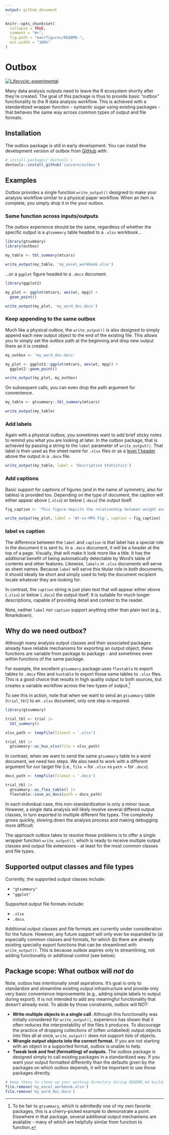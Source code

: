 ```yaml
---
output: github_document
---
```


<!-- README.md is generated from README.Rmd. Please edit that file -->

```r
knitr::opts_chunk$set(
  collapse = TRUE,
  comment = "#>",
  fig.path = "man/figures/README-",
  out.width = "100%"
)
```

# Outbox

<!-- badges: start -->
[![Lifecycle: experimental](https://img.shields.io/badge/lifecycle-experimental-orange.svg)](https://lifecycle.r-lib.org/articles/stages.html#experimental)
<!-- badges: end -->

Many data analysis outputs need to leave the R ecosystem shortly after they're created. The goal of this package is thus to provide basic "outbox" functionality to the R data analysis workflow. This is achieved with a standardized wrapper function - syntactic sugar using existing packages - that behaves the same way across common types of output and file formats.

## Installation

The outbox package is still in early development. You can install the development version of outbox from [GitHub](https://github.com/) with:

```r
# install.packages('devtools')
devtools::install_github('iancero/outbox')
```

## Examples

Outbox provides a single function `write_output()` designed to make your analysis workflow similar to a physical paper workflow. When an item is complete, you simply drop it in the your outbox. 

### Same function across inputs/outputs

The outbox experience should be the same, regardless of whether the specific output is a `gtsummary` table headed to a `.xlsx` workbook... 

```r
library(gtsummary)
library(outbox)

my_table <- tbl_summary(mtcars)

write_output(my_table, 'my_excel_workbook.xlsx')
```

...or a `ggplot` figure headed to a `.docx` document. 

```r
library(ggplot2)

my_plot <- ggplot(mtcars, aes(wt, mpg)) +
  geom_point()

write_output(my_plot, 'my_word_doc.docx')
```

### Keep appending to the same outbox

Much like a physical outbox, the `write_output()` is also designed to simply append each new output object to the end of the existing file. This allows you to simply set the outbox path at the beginning and drop new output there as it is created.

```r
my_outbox <- 'my_word_doc.docx'

my_plot <- ggplot2::ggplot(mtcars, aes(wt, mpg)) +
  ggplot2::geom_point()

write_output(my_plot, my_outbox)
```

On subsequent calls, you can even drop the path argument for convenience.

```r
my_table <- gtsummary::tbl_summary(mtcars)

write_output(my_table)
```

### Add labels

Again with a physical outbox, you sometimes want to add brief sticky notes to remind you what you are looking at later. In the outbox package, that is achieved by passing a string to the `label` parameter of `write_output()`. That label is then used as the sheet name for `.xlsx` files or as a [level 1 header](https://support.microsoft.com/en-us/office/headers-and-footers-in-word-b693b4fb-0d23-4109-a621-1b828b824454) above the output in a `.docx` file.

```r
write_output(my_table, label = 'Descriptive Statistics')
```

### Add captions

Basic support for captions of figures (and in the name of symmetry, also for tables) is provided too. Depending on the type of document, the caption will either appear above (`.xlsx`) or below (`.docx`) the output itself.

```r
fig_caption <- 'This figure depicts the relationship between weight and MPG'

write_output(my_plot, label = 'Wt-vs-MPG Fig', caption = fig_caption)
```

### label vs caption

The difference between the `label` and `caption` is that label has a special role in the document it is sent to. In a `.docx` document, it will be a header at the top of a page. Visually, that will make it look more like a title. It has the additional benefit of being automatically detectable by Word's table of contents and other features. Likewise, `labels` in `.xlsx` documents will serve as sheet names. Because `label` will serve this titular role in both documents, it should ideally be short and simply used to help the document recipient locate whatever they are looking for.

In contrast, the `caption` string is just plain text that will appear either above (`.xlsx`) or below (`.docx`) the output itself. It is suitable for much longer descriptions, capable of providing detail and context to the reader.

Note, neither `label` nor `caption` support anything other than plain text (e.g., Rmarkdown).


## Why do we need outbox?

Although many analysis output classes and their associated packages already have reliable mechanisms for exporting an output object, these functions are variable from package to package - and sometimes even within functions of the same package.

For example, the excellent `gtsummary` package uses `flextable` to export tables to `.docx` files and `huxtable` to export those same tables to `.xlsx` files. This is a good choice that results in high quality output to both sources, but creates a variable workflow across the two types of output.^[To be fair to `gtsummary`, which is admittedly one of my own favorite packages, this is a cherry-picked example to demonstrate a point. Elsewhere in that package, several additional output mechanisms are available - many of which are helpfully similar from function to function.] 

To see this in action, note that when we want to send an `gtsummary` table (`trial_tbl`) to an `.xlsx` document, only one step is required.

```r
library(gtsummary)

trial_tbl <- trial |> 
  tbl_summary()

xlsx_path <- tempfile(fileext = '.xlsx')

trial_tbl |>
  gtsummary::as_hux_xlsx(file = xlsx_path)
```

In contrast, when we want to send the same `gtsummary` table to a word document, we need two steps. We also need to work with a different argument for our target file (i.e., `file =` for `.xlsx` vs `path =` for `.docx`).

```r
docx_path <- tempfile(fileext = '.docx')

trial_tbl |>
  gtsummary::as_flex_table() |>
  flextable::save_as_docx(path = docx_path)
```

In each individual case, this non-standardization is only a minor issue. However, a single data analysis will likely involve several differed output classes, in turn exported to multiple different file types. The complexity grows quickly, slowing down the analysis process and making debugging more difficult. 

The approach outbox takes to resolve these problems is to offer a single wrapper function `write_output()`, which is ready to receive multiple output classes and output file extensions - at least for the most common classes and file types.

## Supported output classes and file types

Currently, the supported output classes include: 

- `"gtsummary"`
- `"ggplot"` 

Supported output file formats include:

- `.xlsx`
- `.docx`.

Additional output classes and file formats are currently under consideration for the future. However, any future support will only ever be expanded to (a) especially common classes and formats, for which (b) there are already existing specialty export functions that can be streamlined with `write_output()`. This is because outbox aspires only to streamlining, not adding functionality or additional control (see below).

## Package scope: What outbox will *not* do

Note, outbox has intentionally small aspirations. It's goal is only to standardize and streamline existing output infrastructure and provide only very basic convenience improvements (e.g., adding simple labels to output during export). It is not intended to add any meaningful functionality that doesn't already exist. To abide by those constraints, outbox will NOT:

- **Write multiple objects in a single call**. Although this functionality was initially considered for `write_output()`, experience has shown that it often reduces the interpretability of the files it produces. To discourage the practice of dropping collections of (often unlabelled) output objects into files all at once, `write_output()` does not support lists of objects.
- **Wrangle output objects into the correct format.** If you are not starting with an object in a supported format, outbox is unable to help.
- **Tweak look and feel (formatting) of outputs.** The outbox package is designed simply to call existing packages in a standardized way. If you want your output formatted differently than the defaults given by the packages on which outbox depends, it will be important to use those packages directly.

```r
# keep these to clean up your working directory during README.md builds
file.remove('my_excel_workbook.xlsx')
file.remove('my_word_doc.docx')
```
